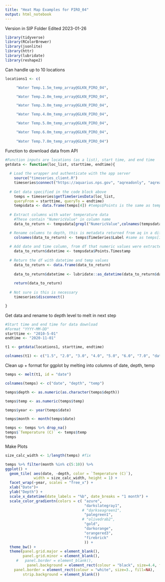 ```yaml
---
title: "Heat Map Examples for PIRO_04"
output: html_notebook
---
```


Version in SIP Folder
Edited 2023-01-26

```r
library(tidyverse)
library(RColorBrewer)
library(jsonlite)
library(httr)
library(lubridate)
library(reshape2)
```

Can handle up to 10 locations 
```r
locations1 <- c(

     "Water Temp.1.5m_temp_array@GLKN_PIRO_04",

     "Water Temp.2.0m_temp_array@GLKN_PIRO_04",

     "Water Temp.3.0m_temp_array@GLKN_PIRO_04",

     "Water Temp.4.0m_temp_array@GLKN_PIRO_04",

     "Water Temp.5.0m_temp_array@GLKN_PIRO_04",

     "Water Temp.6.0m_temp_array@GLKN_PIRO_04",
     
     "Water Temp.7.0m_temp_array@GLKN_PIRO_04")

```

Function to download data from API
```r

#Function inputs are locations (as a list), start time, and end time
getdata <- function(loc_list, starttime, endtime){
  
  # Load the wrapper and authenticate with the app server
    source("timeseries_client.R")
    timeseries$connect("https://aquarius.nps.gov", "aqreadonly", "aqreadonly")
    
  # Get data specified in the code block above
    temps = timeseries$getTimeSeriesData(loc_list,
    queryFrom = starttime, queryTo = endtime)
    tempsdata <- data.frame(temps[4]) #temps$Points is the same as temps[4]
    
  # Extract columns with water temperature data
    #These contain "NumericValue" in column name
    data_to_return <- tempsdata[grepl("NumericValue",colnames(tempsdata))]

  # Rename columns to depth, this is metadata returned from aq in a different df
    colnames(data_to_return) <- temps$TimeSeries$Label #same as temps[1]
  
  # Add date and time column, from df that numeric values were extracted from
    data_to_return$datetime <- tempsdata$Points.Timestamp
    
  # Return the df with datetime and temp values
    data_to_return <- data.frame(data_to_return)
    
    data_to_return$datetime <- lubridate::as_datetime(data_to_return$datetime)
    
    return(data_to_return)
    
  # Not sure is this is necessary
    timeseries$disconnect()

}

```


Get data and rename to depth level to melt in next step
```r

#Start time and end time for data download
#Format "YYYY-MM-DD"
starttime <- "2010-5-01"
endtime <- "2020-11-01"

t1 <- getdata(locations1, starttime, endtime)

colnames(t1) <- c("1.5", "2.0", "3.0", "4.0", "5.0", "6.0", "7.0", "date")

```



Clean up + format for ggplot by melting into columns of date, depth, temp
```r
temps <- melt(t1, id = "date")

colnames(temps) <- c("date", "depth", "temp")

temps$depth <- as.numeric(as.character(temps$depth))

temps$temp <- as.numeric(temps$temp)

temps$year <- year(temps$date)

temps$month <- month(temps$date)

temps <- temps %>% drop_na()
temps$`Temperature (C)` <- temps$temp
temps

```

Make Plots

```r
size_calc_width <- 1/length(temps) #fix 

temps %>% filter(month %in% c(5:10)) %>% 
ggplot() +
  geom_tile( aes(date, -depth, color = `Temperature (C)`), 
             width = size_calc_width, height = 1) +
  facet_wrap(~year, scales = "free_x") +
  xlab("Date")+
  ylab("Depth") +
  scale_x_datetime(date_labels = "%b", date_breaks = "1 month") +
  scale_color_gradientn(colors = c( "azure",
                                    "darkslategray1", 
                                   # "darkseagreen1",
                                    "palegreen1",
                                   # "olivedrab2", 
                                    "gold",
                                    "darkorange",
                                    "orangered3",
                                    "firebrick"
                                    )) +
  theme_bw() +
  theme(panel.grid.major = element_blank(), 
        panel.grid.minor = element_blank(), 
     #   panel.border = element_blank(), 
          panel.background = element_rect(colour = "black", size=4.4, fill=NA),
    panel.border = element_rect(colour = "white", size=3., fill=NA),
        strip.background = element_blank())
```



